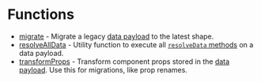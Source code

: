 # Functions

- [migrate](functions/migrate) - Migrate a legacy [data payload](/docs/api-reference/data) to the latest shape.
- [resolveAllData](functions/resolve-all-data) - Utility function to execute all [`resolveData` methods](/docs/api-reference/configuration/component-config#resolvedatadata-params) on a data payload.
- [transformProps](functions/transform-props) - Transform component props stored in the [data payload](/docs/api-reference/data). Use this for migrations, like prop renames.

